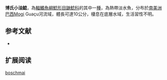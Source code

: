 {{Speciesbox
| name = 博氏小油鯰
| image = 
| image_width = 250px
| status = NE
| status_system = IUCN3.1
| genus = Pimelodella
| species = boschmai
| authority = [[Van_der_Stigchel|Van der Stigchel]], 1964
| synonyms = *''Pimelodella insignis'',Schubart, 1964
}}

'''博氏小油鯰'''，為[[輻鰭魚綱|輻鰭魚綱]][[鯰形目|鯰形目]][[鼬鯰科|鼬鯰科]]的其中一[[種|種]]，為熱帶淡水魚，分布於[[南美洲|南美洲]][[巴西|巴西]]Mogi Guaçu河流域，體長可達10公分，棲息在底層水域，生活習性不明。

==参考文献==
*{{FishBase_species|genus=Pimelodella|species=boschmai|year=2015|month=6}}

== 扩展阅读 ==
{{refbegin}}
{{wikispecies-inline|Pimelodella boschmai|博氏小油鯰}}
{{refend}}
{{Taxonbar|from=Q5704354}}

[[Category:小油鯰屬|boschmai]]